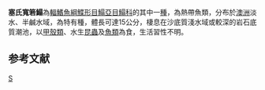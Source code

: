 {{Speciesbox 
| taxon = Brachirus selheimi
| authority = [[Macleay|Macleay]], 1882
| status = NE
| status_system = IUCN3.1
| synonyms = *''Synaptura selheimi, Macleay, 1882 ''
*''Solea selheimi, Macleay, 1882 ''
}}

'''塞氏寬箬鰨'''為[[輻鰭魚綱|輻鰭魚綱]][[鰈形目|鰈形目]][[鰨亞目|鰨亞目]][[鰨科|鰨科]]的其中一[[種|種]]，為熱帶魚類，分布於[[澳洲|澳洲]]淡水、半鹹水域，為特有種，體長可達15公分，棲息在沙底質淺水域或較深的岩石底質潮池，以[[甲殼類|甲殼類]]、水生[[昆蟲|昆蟲]]及[[魚類|魚類]]為食，生活習性不明。

==参考文献==
{{reflist}}
{{Taxonbar}}

[[Category:寬箬鰨屬|S]]